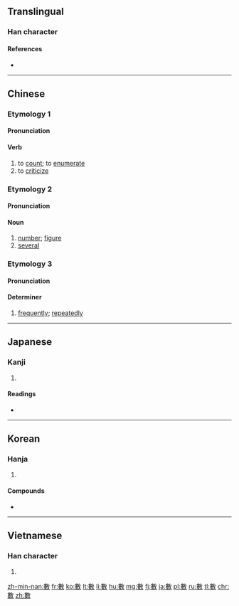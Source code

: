 ==Translingual==
{{ja-forms|[[数]]|[[数]]|數}}

===Han character===
{{Han char|rn=66|rad=攴|as=11|sn=15|four=5844<sub>0</sub>|canj=中女人大 (LVOK)|ids=⿰婁攵}}

====References====
* {{Han ref|kx=0475.040|dkj=13363|dj=0829.070|hdz=21474.010|uh=6578|ud=25976|bh=BCC6|bd=48326}}

----

==Chinese==
{{zh-forms|s=数}}

===Etymology 1===

====Pronunciation====
{{zh-pron
|m=shǔ
|c=sou2
|h=pfs=sṳ
|mn=sò͘
|mc=y
|oc=y
|ma=
|cat=v
}}

====Verb====
{{zh-verb}}

# to [[count]]; to [[enumerate]]
# to [[criticize]]

===Etymology 2===

====Pronunciation====
{{zh-pron
|m=shù
|c=sok3
|h=pfs=sṳ
|mn=sò͘
|mc=y
|oc=y
|ma=
|cat=n
}}

====Noun====
{{zh-noun|mw=個}}

# [[number]]; [[figure]]
# [[several]]

===Etymology 3===

====Pronunciation====
{{zh-pron
|m=shuò
|c=sou3
|h=pfs=sṳ
|mn=sò͘
|mc=y
|oc=y
|ma=
|cat=deter
}}

====Determiner====
{{zh-det}}

# [[frequently]]; [[repeatedly]]

----

==Japanese==

===Kanji===
{{ja-kanji|grade=|rs=攴11|style=ky|shin=数}}

# {{defn|lang=ja|sort=攴11}}

====Readings====
* {{ja-readings|on=[[すう]] (sū), [[しゅ]] (shu)|kun=[[かぞえる]] (kazoeru), [[かず]] (kazu)}}

----

==Korean==

===Hanja===
{{ko-hanja|hangeul=[[수]], [[삭]]|eumhun=|rv=su, sak|mr=su, sak|y=swu, sak}}

# {{defn|lang=ko|sort=攴11}}

====Compounds====
* {{l|ko|數板|tr=[[수판]], supan}}

----

==Vietnamese==

===Han character===
{{vi-hantu|[[số]], [[sộ]], [[sỗ]], [[sổ]], [[xọ]]|rs=攴11}}

# {{defn|lang=vi|sort=攴11}}

[[zh-min-nan:數]]
[[fr:數]]
[[ko:數]]
[[lt:數]]
[[li:數]]
[[hu:數]]
[[mg:數]]
[[fj:數]]
[[ja:數]]
[[pl:數]]
[[ru:數]]
[[tl:數]]
[[chr:數]]
[[zh:數]]
